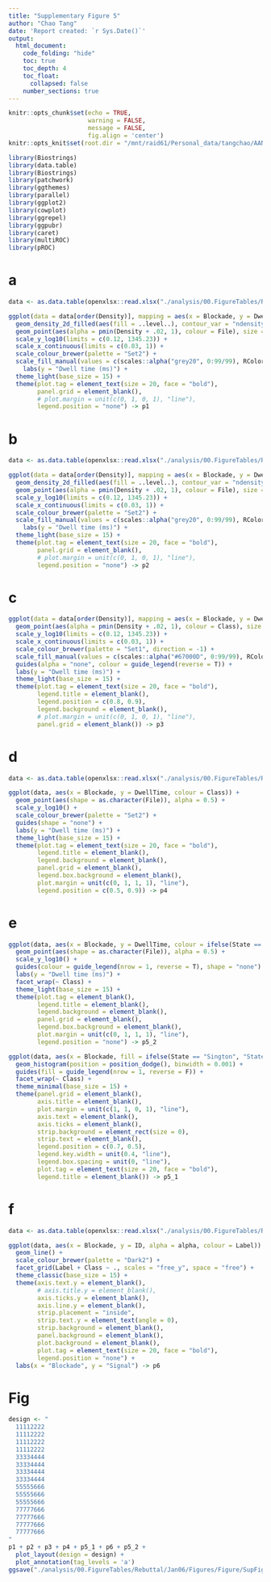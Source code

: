 ```yaml
---
title: "Supplementary Figure 5"
author: "Chao Tang"
date: 'Report created: `r Sys.Date()`'
output: 
  html_document: 
    code_folding: "hide"
    toc: true
    toc_depth: 4
    toc_float: 
      collapsed: false
    number_sections: true
---
```


```r
knitr::opts_chunk$set(echo = TRUE, 
                      warning = FALSE, 
                      message = FALSE, 
                      fig.align = 'center')
knitr::opts_knit$set(root.dir = "/mnt/raid61/Personal_data/tangchao/AANanopore")
```

```r
library(Biostrings)
library(data.table)
library(Biostrings)
library(patchwork)
library(ggthemes)
library(parallel)
library(ggplot2)
library(cowplot)
library(ggrepel)
library(ggpubr)
library(caret)
library(multiROC)
library(pROC)
```

# a 

```r
data <- as.data.table(openxlsx::read.xlsx("./analysis/00.FigureTables/Rebuttal/Jan06/Figures/Data/SupFig5A.xlsx"))
```

```r
ggplot(data = data[order(Density)], mapping = aes(x = Blockade, y = DwellTime)) + 
  geom_density_2d_filled(aes(fill = ..level..), contour_var = "ndensity", breaks = seq(0, 1, length.out = 100)) + 
  geom_point(aes(alpha = pmin(Density + .02, 1), colour = File), size = .1) + 
  scale_y_log10(limits = c(0.12, 1345.23)) + 
  scale_x_continuous(limits = c(0.03, 1)) + 
  scale_colour_brewer(palette = "Set2") + 
  scale_fill_manual(values = c(scales::alpha("grey20", 0:99/99), RColorBrewer::brewer.pal(n = 6, name = "Dark2")), aesthetics = c("fill")) + 
    labs(y = "Dwell time (ms)") + 
  theme_light(base_size = 15) + 
  theme(plot.tag = element_text(size = 20, face = "bold"), 
        panel.grid = element_blank(), 
        # plot.margin = unit(c(0, 1, 0, 1), "line"), 
        legend.position = "none") -> p1
```

# b

```r
data <- as.data.table(openxlsx::read.xlsx("./analysis/00.FigureTables/Rebuttal/Jan06/Figures/Data/SupFig5BC.xlsx"))
```

```r
ggplot(data = data[order(Density)], mapping = aes(x = Blockade, y = DwellTime)) + 
  geom_density_2d_filled(aes(fill = ..level..), contour_var = "ndensity", breaks = seq(0, 1, length.out = 100)) + 
  geom_point(aes(alpha = pmin(Density + .02, 1), colour = File), size = .1) + 
  scale_y_log10(limits = c(0.12, 1345.23)) + 
  scale_x_continuous(limits = c(0.03, 1)) + 
  scale_colour_brewer(palette = "Set2") + 
  scale_fill_manual(values = c(scales::alpha("grey20", 0:99/99), RColorBrewer::brewer.pal(n = 6, name = "Dark2")), aesthetics = c("fill")) + 
    labs(y = "Dwell time (ms)") + 
  theme_light(base_size = 15) + 
  theme(plot.tag = element_text(size = 20, face = "bold"), 
        panel.grid = element_blank(), 
        # plot.margin = unit(c(0, 1, 0, 1), "line"), 
        legend.position = "none") -> p2
```

# c

```r
ggplot(data = data[order(Density)], mapping = aes(x = Blockade, y = DwellTime)) + 
  geom_point(aes(alpha = pmin(Density + .02, 1), colour = Class), size = .5) + 
  scale_y_log10(limits = c(0.12, 1345.23)) + 
  scale_x_continuous(limits = c(0.03, 1)) + 
  scale_colour_brewer(palette = "Set1", direction = -1) + 
  scale_fill_manual(values = c(scales::alpha("#67000D", 0:99/99), RColorBrewer::brewer.pal(n = 4, name = "Dark2")), aesthetics = c("fill")) + 
  guides(alpha = "none", colour = guide_legend(reverse = T)) + 
  labs(y = "Dwell time (ms)") + 
  theme_light(base_size = 15) + 
  theme(plot.tag = element_text(size = 20, face = "bold"), 
        legend.title = element_blank(), 
        legend.position = c(0.8, 0.9), 
        legend.background = element_blank(), 
        # plot.margin = unit(c(0, 1, 0, 1), "line"),  
        panel.grid = element_blank()) -> p3
```

# d

```r
data <- as.data.table(openxlsx::read.xlsx("./analysis/00.FigureTables/Rebuttal/Jan06/Figures/Data/SupFig5DE.xlsx"))
```

```r
ggplot(data, aes(x = Blockade, y = DwellTime, colour = Class)) + 
  geom_point(aes(shape = as.character(File)), alpha = 0.5) + 
  scale_y_log10() + 
  scale_colour_brewer(palette = "Set2") + 
  guides(shape = "none") + 
  labs(y = "Dwell time (ms)") + 
  theme_light(base_size = 15) + 
  theme(plot.tag = element_text(size = 20, face = "bold"), 
        legend.title = element_blank(), 
        legend.background = element_blank(), 
        panel.grid = element_blank(), 
        legend.box.background = element_blank(), 
        plot.margin = unit(c(0, 1, 1, 1), "line"),
        legend.position = c(0.5, 0.9)) -> p4
```

# e

```r
ggplot(data, aes(x = Blockade, y = DwellTime, colour = ifelse(State == "Sington", "State 1", "State 2"))) + 
  geom_point(aes(shape = as.character(File)), alpha = 0.5) + 
  scale_y_log10() + 
  guides(colour = guide_legend(nrow = 1, reverse = T), shape = "none") + 
  labs(y = "Dwell time (ms)") + 
  facet_wrap(~ Class) + 
  theme_light(base_size = 15) + 
  theme(plot.tag = element_blank(), 
        legend.title = element_blank(), 
        legend.background = element_blank(), 
        panel.grid = element_blank(), 
        legend.box.background = element_blank(), 
        plot.margin = unit(c(0, 1, 1, 1), "line"),
        legend.position = "none") -> p5_2
```

```r
ggplot(data, aes(x = Blockade, fill = ifelse(State == "Sington", "State 1", "State 2"))) + 
  geom_histogram(position = position_dodge(), binwidth = 0.001) + 
  guides(fill = guide_legend(nrow = 1, reverse = F)) + 
  facet_wrap(~ Class) + 
  theme_minimal(base_size = 15) + 
  theme(panel.grid = element_blank(), 
        axis.title = element_blank(), 
        plot.margin = unit(c(1, 1, 0, 1), "line"),
        axis.text = element_blank(), 
        axis.ticks = element_blank(), 
        strip.background = element_rect(size = 0), 
        strip.text = element_blank(),
        legend.position = c(0.7, 0.5), 
        legend.key.width = unit(0.4, "line"), 
        legend.box.spacing = unit(0, "line"), 
        plot.tag = element_text(size = 20, face = "bold"), 
        legend.title = element_blank()) -> p5_1
```

# f

```r
data <- as.data.table(openxlsx::read.xlsx("./analysis/00.FigureTables/Rebuttal/Jan06/Figures/Data/SupFig5F.xlsx"))
```

```r
ggplot(data, aes(x = Blockade, y = ID, alpha = alpha, colour = Label)) + 
  geom_line() + 
  scale_colour_brewer(palette = "Dark2") + 
  facet_grid(Label + Class ~ ., scales = "free_y", space = "free") + 
  theme_classic(base_size = 15) + 
  theme(axis.text.y = element_blank(), 
        # axis.title.y = element_blank(),
        axis.ticks.y = element_blank(), 
        axis.line.y = element_blank(),
        strip.placement = "inside", 
        strip.text.y = element_text(angle = 0), 
        strip.background = element_blank(), 
        panel.background = element_blank(), 
        plot.background = element_blank(), 
        plot.tag = element_text(size = 20, face = "bold"), 
        legend.position = "none") + 
  labs(x = "Blockade", y = "Signal") -> p6
```

# Fig


```r
design <- "
  11112222
  11112222
  11112222
  11112222
  33334444
  33334444
  33334444
  33334444
  55555666
  55555666
  55555666
  77777666
  77777666
  77777666
  77777666
"
p1 + p2 + p3 + p4 + p5_1 + p6 + p5_2 + 
  plot_layout(design = design) + 
  plot_annotation(tag_levels = 'a')
ggsave("./analysis/00.FigureTables/Rebuttal/Jan06/Figures/Figure/SupFig5.pdf", width = 12, height = 14)
```

